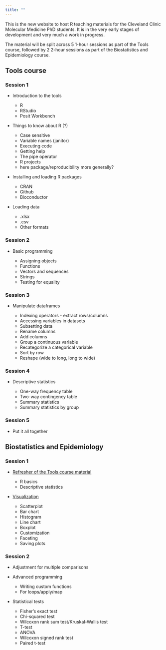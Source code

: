 ```yaml
---
title: ""
---
```


This is the new website to host R teaching materials for the Cleveland Clinic Molecular Medicine PhD students. It is in the very early stages of development and very much a work in progress.

The material will be split across 5 1-hour sessions as part of the Tools course, followed by 2 2-hour sessions as part of the Biostatistics and Epidemiology course.

## Tools course

### Session 1

- Introduction to the tools

    - R
    - RStudio
    - Posit Workbench
    
- Things to know about R (?)

    - Case sensitive
    - Variable names (janitor)
    - Executing code
    - Getting help
    - The pipe operator
    - R projects
    - here package/reproducibility more generally?

- Installing and loading R packages

    - CRAN
    - Github
    - Bioconductor

- Loading data

    - .xlsx
    - .csv
    - Other formats

### Session 2

- Basic programming

    - Assigning objects
    - Functions
    - Vectors and sequences
    - Strings
    - Testing for equality

### Session 3

- Manipulate dataframes

    - Indexing operators - extract rows/columns
    - Accessing variables in datasets
    - Subsetting data
    - Rename columns
    - Add columns
    - Group a continuous variable
    - Recategorize a categorical variable
    - Sort by row
    - Reshape (wide to long, long to wide)
    
### Session 4

- Descriptive statistics

    - One-way frequency table
    - Two-way contingency table
    - Summary statistics
    - Summary statistics by group
    
### Session 5

- Put it all together 
    
## Biostatistics and Epidemiology

### Session 1

- [Refresher of the Tools course material](bio-epi-refresher.qmd)

    - R basics
    - Descriptive statistics
    
- [Visualization](bio-epi-visualization.qmd) 

    - Scatterplot
    - Bar chart
    - Histogram
    - Line chart
    - Boxplot
    - Customization
    - Faceting
    - Saving plots
    
### Session 2
    
- Adjustment for multiple comparisons

- Advanced programming

    - Writing custom functions
    - For loops/apply/map

- Statistical tests

    - Fisher's exact test
    - Chi-squared test
    - Wilcoxon rank sum test/Kruskal-Wallis test
    - T-test 
    - ANOVA
    - Wilcoxon signed rank test 
    - Paired t-test

